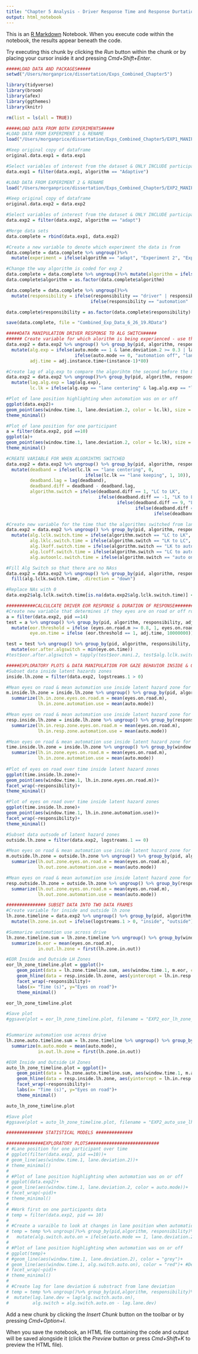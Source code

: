 ```yaml
---
title: "Chapter 5 Analysis - Driver Response Time and Response Durtation - VCA & Latent Hazards EOR Response - Instructions"
output: html_notebook
---
```


This is an [R Markdown](http://rmarkdown.rstudio.com) Notebook. When you execute code within the notebook, the results appear beneath the code. 

Try executing this chunk by clicking the *Run* button within the chunk or by placing your cursor inside it and pressing *Cmd+Shift+Enter*. 

```r
#####LOAD DATA AND PACKAGES#####
setwd("/Users/morganprice/dissertation/Exps_Combined_Chapter5")

library(tidyverse) 
library(broom)
library(afex) 
library(ggthemes) 
library(knitr) 

rm(list = ls(all = TRUE))

#####LOAD DATA FROM BOTH EXPERIMENTS#####
#LOAD DATA FROM EXPERIMENT 1 & RENAME
load("/Users/morganprice/dissertation/Exps_Combined_Chapter5/EXP1_MANIPULATED_DATA_6_26_19.RData")

#Keep original copy of dataframe
original.data.exp1 = data.exp1

#Select variables of interest from the dataset & ONLY INCLUDE participants in ADAPTIVE CONDITION- EXPERIMENT 2 
data.exp1 = filter(data.exp1, algorithm == "Adaptive")

#LOAD DATA FROM EXPERIMENT 2 & RENAME
load("/Users/morganprice/dissertation/Exps_Combined_Chapter5/EXP2_MANIPULATED_DATA_6_25_19.RData")

#Keep original copy of dataframe
original.data.exp2 = data.exp2

#Select variables of interest from the dataset & ONLY INCLUDE participants in ADAPTIVE CONDITION- EXPERIMENT 2 
data.exp2 = filter(data.exp2, algorithm == "adapt")

#Merge data sets
data.complete = rbind(data.exp1, data.exp2)

#Create a new variable to denote which experiment the data is from 
data.complete = data.complete %>% ungroup()%>%
  mutate(experiment = ifelse(algorithm == "adapt", "Experiment 2", "Experiment 2"))

#Change the way algorithm is coded for exp 2 
data.complete = data.complete %>% ungroup()%>% mutate(algorithm = ifelse(algorithm == "adapt", "Adaptive","Adaptive"))
data.complete$algorithm = as.factor(data.complete$algorithm)

data.complete = data.complete %>% ungroup()%>% 
  mutate(responsibility = ifelse(responsibility == "driver" | responsibility == "Driver", "Driver",
                                ifelse(responsibility == "automation" | responsibility == "Automation", "Automation", 0)))

data.complete$responsibility = as.factor(data.complete$responsibility)

save(data.complete, file = "Combined_Exp_Data_6_26_19.RData")

```
```r
#####DATA MANIPULATION DRIVER RESPONSE TO ALG SWITCH#####
###### Create variable for which alorithm is being experienced - use threshold for lane centering & lane keeping 
data.exp2 = data.exp2 %>% ungroup() %>% group_by(pid, algorithm, responsibility)%>%
  mutate(alg.exp = ifelse(auto.mode == 1 & lane.deviation.2 >= 0.3 | lane.deviation.2 <= -0.3, "lane keeping", 
                          ifelse(auto.mode == 0, "automation off", "lane centering")),
         adj.time = adj.instance.time+(instance-1)*80)

#Create lag of alg.exp to compare the algorihtm the second before the LC deadband to make sure that the lane keeping algorihtm is clustered together
data.exp2 = data.exp2 %>% ungroup()%>% group_by(pid, algorithm, responsibility) %>%
  mutate(lag.alg.exp = lag(alg.exp),
         lc.lk = ifelse(alg.exp == "lane centering" & lag.alg.exp == "lane keeping", "lane keeping", alg.exp))

#Plot of lane position highlighting when automation was on or off
ggplot(data.exp2)+
geom_point(aes(window.time.1, lane.deviation.2, color = lc.lk), size = 0.5)+ #Denotes lane deviation when automation was on 
theme_minimal()

#Plot of lane position for one participant 
a = filter(data.exp2, pid ==10)
ggplot(a)+
geom_point(aes(window.time.1, lane.deviation.2, color = lc.lk), size = 0.5)+ #Denotes lane deviation when automation was on 
theme_minimal()

#CREATE VARIABLE FOR WHEN ALGORIHTMS SWITCHED
data.exp2 = data.exp2 %>% ungroup() %>% group_by(pid, algorithm, responsibility) %>%
  mutate(deadband = ifelse(lc.lk == "lane centering", 0,
                              ifelse(lc.lk == "lane keeping", 1, 10)),
         deadband.lag = lag(deadband),
         deadband.diff = deadband - deadband.lag,
         algorithm.switch = ifelse(deadband.diff == 1, "LC to LK",
                                   ifelse(deadband.diff == -1, "LK to LC",
                                          ifelse(deadband.diff == 9, "LK to auto off",
                                                 ifelse(deadband.diff == -10, "auto on LC",
                                                        ifelse(deadband.diff == 10, "LC to auto off", 0))))))

#Create new variable for the time that the algorithms switched from lane centerig to lane keeping
data.exp2 = data.exp2 %>% ungroup() %>% group_by(pid, algorithm, responsibility) %>%
  mutate(alg.lclk.switch.time = ifelse(algorithm.switch == "LC to LK", adj.time, NA),
         alg.lklc.switch.time = ifelse(algorithm.switch == "LK to LC", adj.time, 0),
         alg.lkoff.switch.time = ifelse(algorithm.switch == "LK to auto off", adj.time, 0),
         alg.lcoff.switch.time = ifelse(algorithm.switch == "LC to auto off", adj.time, 0),
         alg.autoonlc.switch.time = ifelse(algorithm.switch == "auto on LC", adj.time, 0))

#Fill Alg Switch so that there are no NAss
data.exp2 = data.exp2 %>% ungroup() %>% group_by(pid, algorithm, responsibility) %>%
  fill(alg.lclk.switch.time, .direction = "down")

#Replace NAs with 0 
data.exp2$alg.lclk.switch.time[is.na(data.exp2$alg.lclk.switch.time)] <- 0 
```

```r
###########CALCULCATE DRIVER EOR RESPONSE & DURATION OF RESPONSE###############
#Create new variable that determines if they eyes are on road or off road using the threshold of 0.8 = eyes on road 
a = filter(data.exp2, pid ==14)
test = a %>% ungroup() %>% group_by(pid, algorithm, responsibility, adj.time)%>%
  mutate(eor.threshold = ifelse (eyes.on.road.m >= 0.8, 1, eyes.on.road.m),
         eye.on.time = ifelse (eor.threshold == 1, adj.time, 10000000))

test = test %>% ungroup() %>% group_by(pid, algorithm, responsibility, alg.lclk.switch.time)%>%
  mutate(eor.after.algswitch = min(eye.on.time))
#test$eor.after.algswitch = tapply(test$eor.mani.2, test$alg.lclk.switch.time, min)
```

```r
#####EXPLORATORY PLOTS & DATA MANIPULATION FOR GAZE BEHAVIOR INSIDE & OUTSIDE LH ZONES#####
#Subset data inside latent hazards zones
inside.lh.zone = filter(data.exp2, logstreams.1 > 0) 

#Mean eyes on road & mean automation use inside latent hazard zone for each participant
m.inside.lh.zone = inside.lh.zone %>% ungroup() %>% group_by(pid, algorithm, responsibility) %>%
  summarize(lh.in.zone.eyes.on.road.m = mean(eyes.on.road.m),
            lh.in.zone.automation.use = mean(auto.mode))

#Mean eyes on road & mean automation use inside latent hazard zone for each participant
resp.inside.lh.zone = inside.lh.zone %>% ungroup() %>% group_by(responsibility) %>%
  summarize(lh.in.resp.zone.eyes.on.road.m = mean(eyes.on.road.m),
            lh.in.resp.zone.automation.use = mean(auto.mode))

#Mean eyes on road & mean automation use inside latent hazard zone for each participant
time.inside.lh.zone = inside.lh.zone %>% ungroup() %>% group_by(window.time.1, algorithm, responsibility) %>%
  summarize(lh.in.zone.eyes.on.road.m = mean(eyes.on.road.m),
            lh.in.zone.automation.use = mean(auto.mode))
 
#Plot of eyes on road over time inside latent hazard zones
ggplot(time.inside.lh.zone)+
geom_point(aes(window.time.1, lh.in.zone.eyes.on.road.m))+
facet_wrap(~responsibility)+
theme_minimal()

#Plot of eyes on road over time inside latent hazard zones
ggplot(time.inside.lh.zone)+
geom_point(aes(window.time.1, lh.in.zone.automation.use))+
facet_wrap(~responsibility)+
theme_minimal()

#Subset data outsode of latent hazard zones 
outside.lh.zone = filter(data.exp2, logstreams.1 == 0) 

#Mean eyes on road & mean automation use inside latent hazard zone for each participant
m.outside.lh.zone = outside.lh.zone %>% ungroup() %>% group_by(pid, algorithm, responsibility) %>%
  summarize(lh.out.zone.eyes.on.road.m = mean(eyes.on.road.m),
            lh.out.zone.automation.use = mean(auto.mode))

#Mean eyes on road & mean automation use inside latent hazard zone for each participant
resp.outside.lh.zone = outside.lh.zone %>% ungroup() %>% group_by(responsibility) %>%
  summarize(lh.out.zone.eyes.on.road.m = mean(eyes.on.road.m),
            lh.out.zone.automation.use = mean(auto.mode))

```

```r
############### SUBSET DATA INTO TWO DATA FRAMES 
#Create variable for inside and outside lh zone
lh.zone.timeline = data.exp2 %>% ungroup() %>% group_by(pid, algorithm, responsibility) %>%
  mutate(lh.zone.in.out = ifelse(logstreams.1 > 0, "inside", "outside"))

#Summarize automation use across drive
lh.zone.timeline.sum = lh.zone.timeline %>% ungroup() %>% group_by(window.time.1, responsibility) %>%
  summarize(m.eor = mean(eyes.on.road.m),
            in.out.lh.zone = first(lh.zone.in.out))

#EOR Inside and Outside LH Zones 
eor_lh_zone_timeline.plot = ggplot()+
    geom_point(data = lh.zone.timeline.sum, aes(window.time.1, m.eor, color = in.out.lh.zone), size = .1, alpha=.9)+
    geom_hline(data = resp.inside.lh.zone, aes(yintercept = lh.in.resp.zone.eyes.on.road.m))+
    facet_wrap(~responsibility)+
    labs(x= "Time (s)", y="Eyes on road")+
    theme_minimal()

eor_lh_zone_timeline.plot

#Save plot
#ggsave(plot = eor_lh_zone_timeline.plot, filename = "EXP2_eor_lh_zone_timeline.pdf", width = 7, height = 4.25, dpi = 400)


#Summarize automation use across drive
lh.zone.auto.timeline.sum = lh.zone.timeline %>% ungroup() %>% group_by(window.time.1, responsibility) %>%
  summarize(m.auto.mode = mean(auto.mode),
            in.out.lh.zone = first(lh.zone.in.out))

#EOR Inside and Outside LH Zones 
auto_lh_zone_timeline.plot = ggplot()+
    geom_point(data = lh.zone.auto.timeline.sum, aes(window.time.1, m.auto.mode, color = in.out.lh.zone), size = .1, alpha=.9)+
    geom_hline(data = resp.inside.lh.zone, aes(yintercept = lh.in.resp.zone.automation.use))+
    facet_wrap(~responsibility)+
    labs(x= "Time (s)", y="Eyes on road")+
    theme_minimal()

auto_lh_zone_timeline.plot

#Save plot
#ggsave(plot = auto_lh_zone_timeline.plot, filename = "EXP2_auto_use_lh_zone_timeline.pdf", width = 7, height = 4.25, dpi = 400)

```

```r
############## STATISTICAL MODELS ##############
```

```r
##############EXPLORATORY PLOTS###########################
# #Lane position for one participant over time 
# ggplot(filter(data.exp2, pid ==10))+
# geom_line(aes(window.time.1, lane.deviation.2))+
# theme_minimal()
# 
# #Plot of lane position highlighting when automation was on or off
# ggplot(data.exp2)+
# geom_line(aes(window.time.1, lane.deviation.2, color = auto.mode))+
# facet_wrap(~pid)+
# theme_minimal()
# 
# #Work first on one participants data
# temp = filter(data.exp2, pid == 10)
# 
# #Create a varaible to look at changes in lane position when automation was engaged only 
# temp = temp %>% ungroup()%>% group_by(pid,algorithm, responsibility)%>%
#   mutate(alg.switch.auto.on = ifelse(auto.mode == 1, lane.deviation.2, 0))
# 
# #Plot of lane position highlighting when automation was on or off
# ggplot(temp)+
# #geom_line(aes(window.time.1, lane.deviation.2), color = "grey")+
# geom_line(aes(window.time.1, alg.switch.auto.on), color = "red")+ #Denotes lane deviation when automation was on 
# facet_wrap(~pid)+
# theme_minimal()
# 
# #Create lag for lane deviation & substract from lane deviation
# temp = temp %>% ungroup()%>% group_by(pid,algorithm, responsibility)%>%
#  mutate(lag.lane.dev = lag(alg.switch.auto.on),
#         alg.switch = alg.switch.auto.on - lag.lane.dev)
```

Add a new chunk by clicking the *Insert Chunk* button on the toolbar or by pressing *Cmd+Option+I*.

When you save the notebook, an HTML file containing the code and output will be saved alongside it (click the *Preview* button or press *Cmd+Shift+K* to preview the HTML file).